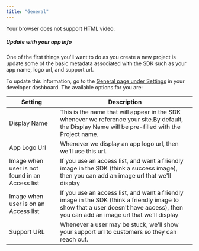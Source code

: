 ```yaml
---
title: "General"
---
```


 Your browser does not support HTML video.

##### Update with your app info

One of the first things you'll want to do as you create a new project is update some of the basic metadata associated with the SDK such as your app name, logo url, and support url.

To update this information, go to the [General page under Settings](https://app.dynamic.xyz/dashboard/settings/general) in your developer dashboard. The available options for you are:

| Setting                                        | Description                                                                                                                                                                        |
| ---------------------------------------------- | ---------------------------------------------------------------------------------------------------------------------------------------------------------------------------------- |
| Display Name                                   | This is the name that will appear in the SDK whenever we reference your site.By default, the Display Name will be pre-filled with the Project name.                                |
| App Logo Url                                   | Whenever we display an app logo url, then we'll use this url.                                                                                                                      |
| Image when user is not found in an Access list | If you use an access list, and want a friendly image in the SDK (think a success image), then you can add an image url that we'll display                                          |
| Image when user is on an Access list           | If you use an access list, and want a friendly image in the SDK (think a friendly image to show that a user doesn't have access), then you can add an image url that we'll display |
| Support URL                                    | Whenever a user may be stuck, we'll show your support url to customers so they can reach out.                                                                                      |